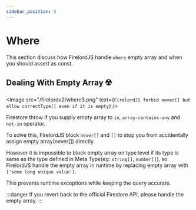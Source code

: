```yaml
---
sidebar_position: 5
---
```


# Where

This section discuss how FirelordJS handle `where` empty array and when you should assert as const.


## Dealing With Empty Array ☢️

<Image
	src="/firelordv2/where3.png"
	text={`FirelordJS forbid never[] but allow correctType[] even if it is empty`}
/>

Firestore throw if you supply empty array to `in`, `array-contains-any` and `not-in` operator.

To solve this, FirelordJS block `never[]` and `[]` to stop you from accidentally assign empty array(never[]) directly.

However it is impossible to block empty array on type level if its type is same as the type defined in Meta Type(eg: `string[]`, `number[]`), so FirelordJS handle the empty array in runtime by replacing empty array with `['some long unique value']`.

This prevents runtime exceptions while keeping the query accurate.

:::danger
If you revert back to the official Firestore API, please handle the empty array.
:::

